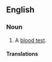 ==English==

===Noun===
{{en-noun|-}}

# {{context|medicine}} A [[blood test]].

====Translations====
{{trans-see|blood test}}